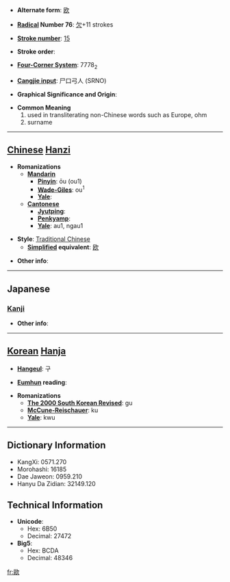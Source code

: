 * '''Alternate form''': [[欧]]

* '''[[Wiktionary:Chinese radical index| Radical]] Number 76''': [[Wiktionary:Chinese radical index 欠|欠]]+11 strokes

* '''[[Wiktionary:Chinese total strokes index|Stroke number]]''': [[Wiktionary:Chinese total strokes index 15|15]]

* '''Stroke order''': 

* '''[[Wiktionary:Chinese four corner index|Four-Corner System]]''': 7778<sub>2</sub>

* '''[[Wiktionary:Chinese Cangjie index|Cangjie input]]''': 尸口弓人 (SRNO)

* '''Graphical Significance and Origin''': 

* '''Common Meaning'''
*#used in transliterating non-Chinese words such as Europe, ohm
*# surname


----

== [[Chinese]] [[Hanzi]] ==

* '''Romanizations'''
** '''[[Mandarin]]'''
*** '''[[Pinyin]]''': ōu (ou1)
*** '''[[Wade-Giles]]''': ou<sup>1</sup>
*** '''[[Yale]]''': 
** '''[[Cantonese]]'''
*** '''[[Jyutping]]''':
*** '''[[Penkyamp]]''': 
*** '''[[Yale]]''': au1, ngau1

* '''Style''': [[Traditional Chinese]] 
** '''[[Simplified Chinese|Simplified]] equivalent''': [[欧]]

* '''Other info''': 

----

==Japanese==
===[[Kanji]]===
{{kanji|on readings=[[おう]] (ō)
|kun readings=[[はく]] (haku), [[うたう]] (utau)
}}

* '''Other info''':  

----

== [[Korean]] [[Hanja]] ==

* '''[[Hangeul]]''': 구

* '''[[Eumhun]] reading''': 

* '''Romanizations'''
** '''[[The 2000 South Korean Revised Romanization|The 2000 South Korean Revised]]''': gu
** '''[[McCune-Reischauer]]''': ku
** '''[[Yale]]''': kwu

----

== Dictionary Information ==

* KangXi: 0571.270
* Morohashi: 16185
* Dae Jaweon: 0959.210
* Hanyu Da Zidian: 32149.120

== Technical Information ==

* '''Unicode''':
** Hex: 6B50
** Decimal: 27472
* '''Big5''':
** Hex: BCDA
** Decimal: 48346

[[fr:歐]]